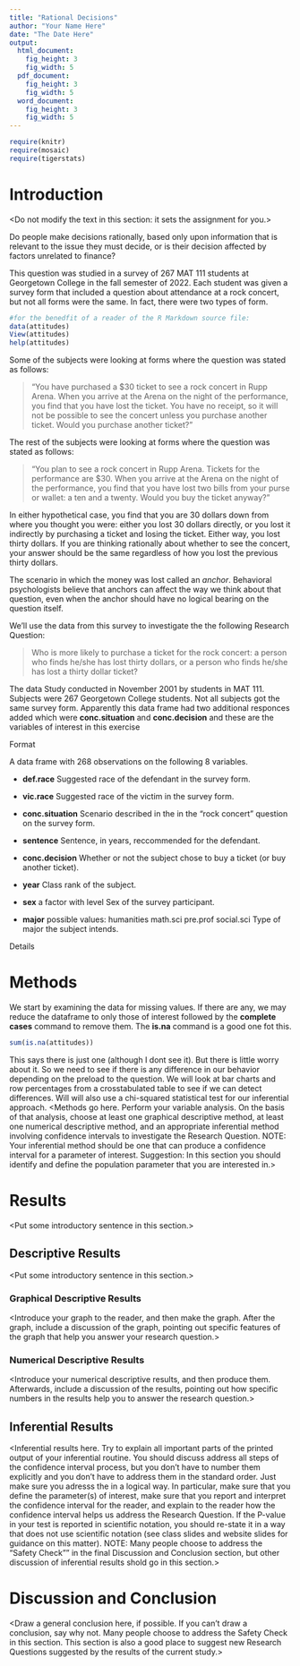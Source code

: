 ---
title: "Rational Decisions"
author: "Your Name Here"
date: "The Date Here"
output: 
  html_document:
    fig_height: 3
    fig_width: 5
  pdf_document:
    fig_height: 3
    fig_width: 5
  word_document:
    fig_height: 3
    fig_width: 5
---

```{r include=FALSE}
require(knitr)
require(mosaic)
require(tigerstats)
```

# Introduction

<Do not modify the text in this section:  it sets the assignment for you.>

Do people make decisions rationally, based only upon information that is relevant to the issue they must decide, or is their decision affected by factors unrelated to finance?

This question was studied in a survey of 267 MAT 111 students at Georgetown College in the fall semester of 2022.  Each student was given a survey form that included a question about attendance at a rock concert, but not all forms were the same.  In fact, there were two types of form.

```{r eval=FALSE,include=FALSE}
#for the benedfit of a reader of the R Markdown source file:
data(attitudes)
View(attitudes)
help(attitudes)
```

Some of the subjects were looking at forms where the question was stated as follows:

  >"You have purchased a $30 ticket to see a rock concert in Rupp Arena. When you arrive at the Arena on the night of the performance, you find that you have lost the ticket. You have no receipt, so it will not be possible to see the concert unless you purchase another ticket. Would you purchase another ticket?"

The rest of the subjects were looking at forms where the question was stated as follows:

  >"You plan to see a rock concert in Rupp Arena. Tickets for the performance are $30. When you arrive at the Arena on the night of the performance, you find that you have lost two bills from your purse or wallet: a ten and a twenty. Would you buy the ticket anyway?"

In either hypothetical case, you find that you are 30 dollars down from where you thought you were:  either you lost 30 dollars directly, or you lost it indirectly by purchasing a ticket and losing the ticket.  Either way, you lost thirty dollars.  If you are thinking rationally about whether to see the concert, your answer should be the same regardless of how you lost the previous thirty dollars.

The scenario in which the money was lost called an *anchor*.  Behavioral psychologists believe that anchors can affect the way we think about that question, even when the anchor should have no logical bearing on the question itself.

We'll use the data from this survey to investigate the the following Research Question:


  >Who is more likely to purchase a ticket for the rock concert:  a person who finds he/she has lost thirty dollars, or a person who finds he/she has lost a thirty dollar ticket?
  
The data
Study conducted in November 2001 by students in MAT 111. Subjects were 267 Georgetown College students. Not all subjects got the same survey form.  Apparently this data frame had two additional responces added which were **conc.situation** and **conc.decision** and these are the variables of interest in this exercise

Format

A data frame with 268 observations on the following 8 variables.

* **def.race**
Suggested race of the defendant in the survey form.

* **vic.race**
Suggested race of the victim in the survey form.

* **conc.situation**
Scenario described in the in the "rock concert" question on the survey form.

* **sentence**
Sentence, in years, reccommended for the defendant.

* **conc.decision**
Whether or not the subject chose to buy a ticket (or buy another ticket).

* **year**
Class rank of the subject.

* **sex**
a factor with level Sex of the survey participant.

* **major**
possible values: humanities math.sci pre.prof social.sci Type of major the subject intends.

Details

# Methods
We start by examining the data for missing values. If there are any, we may reduce the dataframe to only those of interest followed by the **complete cases**
command to remove them.  The **is.na** command is a good one fot this.

```{r}
sum(is.na(attitudes))
```

This says there is just one (although I dont see it). But there is little worry about it.  So we need to see if there is any difference in our behavior depending on the preload to the question.  We will look at bar charts and row percentages from a crosstabulated table to see if we can detect differences. Will will also use a chi-squared statistical test for our inferential approach.
<Methods go here.  Perform your variable analysis.  On the basis of that analysis, choose at least one graphical descriptive method, at least one numerical descriptive method, and an appropriate inferential method involving confidence intervals to investigate the Research Question.  NOTE:  Your inferential method should be one that can produce a confidence interval for a parameter of interest.  Suggestion:  In this section you should identify and define the population parameter that you are interested in.>

# Results

<Put some introductory sentence in this section.>

## Descriptive Results

<Put some introductory sentence in this section.>

### Graphical Descriptive Results

<Introduce your graph to the reader, and then make the graph.  After the graph, include a discussion of the graph, pointing out specific features of the graph that help you answer your research question.>

### Numerical Descriptive Results

<Introduce your numerical descriptive results, and then produce them.  Afterwards, include a discussion of the results, pointing out how specific numbers in the results help you to answer the research question.>

## Inferential Results

<Inferential results here.  Try to explain all important parts of the printed output of your inferential routine.  You should discuss address all steps of the confidence interval process, but you don't have to number them explicitly and you don't have to address them in the standard order.  Just make sure you adresss the in a logical way.  In particular, make sure that you define the parameter(s) of interest, make sure that you report and interpret the confidence interval for the reader, and explain to the reader how the confidence interval helps us address the Research Question.  If the P-value in your test is reported in scientific notation, you should re-state it in a way that does not use scientific notation (see class slides and website slides for guidance on this matter). NOTE:  Many people choose to address the "Safety Check"" in the final Discussion and Conclusion section, but other discussion of inferential results shold go in this section.>

# Discussion and Conclusion

<Draw a general conclusion here, if possible.  If you can't draw a conclusion, say why not. Many people choose to address the Safety Check in this section.  This section is also a good place to suggest new Research Questions suggested by the results of the current study.>
